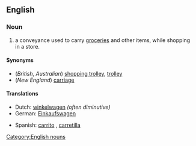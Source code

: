 ==English==

===Noun===
{{wikipedia}}
{{en-noun|sg=[[shopping]] [[cart]]}}

# {{US}} a conveyance used to carry [[groceries]] and other items, while shopping in a store.

====Synonyms====
*(''British'', ''Australian'') [[shopping trolley]], [[trolley]]
*(''New England'') [[carriage]]

====Translations====
{{top}}
*Dutch: [[winkelwagen]] {{m}} ''(often diminutive)''
*German: [[Einkaufswagen]]
{{mid}}
*Spanish: [[carrito]] {{m}}, [[carretilla]] {{f}}<!--"carretilla" only confirmed in El Salvador so far-->
{{bottom}}

[[Category:English nouns]]